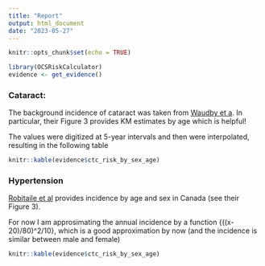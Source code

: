 ```yaml
---
title: "Report"
output: html_document
date: "2023-05-27"
---
```


```r
knitr::opts_chunk$set(echo = TRUE)

library(OCSRiskCalculator)
evidence <- get_evidence()
```

### Cataract:
The background incidence of cataract was taken from [Waudby et a](https://doi.org/10.1186/1471-2415-11-32). In particular, their Figure 3 provides KM estimates by age which is helpful!

The values were digitized at 5-year intervals and then were interpolated, resulting in the following table

```r

knitr::kable(evidence$ctc_risk_by_sex_age)

```


### Hypertension
[Robitaile et al](https://doi.org/10.1503/cmaj.101863) provides incidence by age and sex in Canada (see their Figure 3). 

For now I am approsimating the annual incidence by a function {((x-20)/80)^2/10}, which is a good approximation by now (and the incidence is similar between male and female)

```r

knitr::kable(evidence$ctc_risk_by_sex_age)

```

